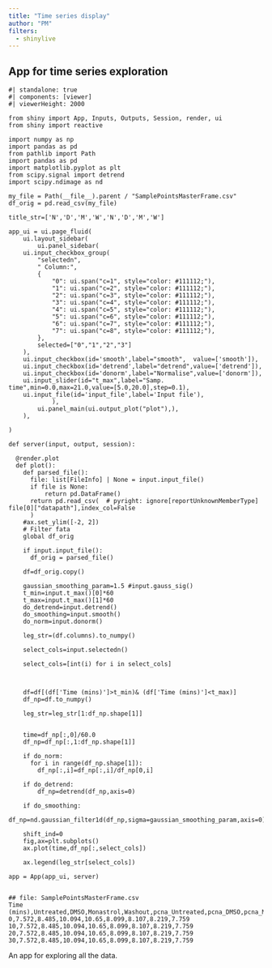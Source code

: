 ```yaml
---
title: "Time series display"
author: "PM"
filters:
  - shinylive
---
```




## App for time series exploration 

::: {#fig-dataexplore}
```shinylive-python
#| standalone: true
#| components: [viewer]
#| viewerHeight: 2000

from shiny import App, Inputs, Outputs, Session, render, ui
from shiny import reactive

import numpy as np
import pandas as pd
from pathlib import Path
import pandas as pd
import matplotlib.pyplot as plt
from scipy.signal import detrend
import scipy.ndimage as nd

my_file = Path(__file__).parent / "SamplePointsMasterFrame.csv"
df_orig = pd.read_csv(my_file)

title_str=['N','D','M','W','N','D','M','W']

app_ui = ui.page_fluid(
    ui.layout_sidebar(
        ui.panel_sidebar(
    ui.input_checkbox_group(
        "selectedn",
        " Column:",
        {
            "0": ui.span("c=1", style="color: #111112;"),
            "1": ui.span("c=2", style="color: #111112;"),
            "2": ui.span("c=3", style="color: #111112;"),
            "3": ui.span("c=4", style="color: #111112;"),
            "4": ui.span("c=5", style="color: #111112;"),
            "5": ui.span("c=6", style="color: #111112;"),
            "6": ui.span("c=7", style="color: #111112;"),
            "7": ui.span("c=8", style="color: #111112;"),
        },
        selected=["0","1","2","3"]
    ),
    ui.input_checkbox(id='smooth',label="smooth",  value=['smooth']),
    ui.input_checkbox(id='detrend',label="detrend",value=['detrend']),
    ui.input_checkbox(id='donorm',label="Normalise",value=['donorm']),
    ui.input_slider(id="t_max",label="Samp. time",min=0.0,max=21.0,value=[5.0,20.0],step=0.1),  
    ui.input_file(id='input_file',label='Input file'),
            ),
        ui.panel_main(ui.output_plot("plot"),),
    ),
    
)

def server(input, output, session):
    
  @render.plot
  def plot():
    def parsed_file():
      file: list[FileInfo] | None = input.input_file()
      if file is None:
          return pd.DataFrame()
      return pd.read_csv(  # pyright: ignore[reportUnknownMemberType]
file[0]["datapath"],index_col=False
      )
    #ax.set_ylim([-2, 2])
    # Filter fata
    global df_orig

    if input.input_file():
      df_orig = parsed_file()
    
    df=df_orig.copy()

    gaussian_smoothing_param=1.5 #input.gauss_sig()
    t_min=input.t_max()[0]*60
    t_max=input.t_max()[1]*60
    do_detrend=input.detrend()
    do_smoothing=input.smooth()
    do_norm=input.donorm()

    leg_str=(df.columns).to_numpy()

    select_cols=input.selectedn()

    select_cols=[int(i) for i in select_cols]



    df=df[(df['Time (mins)']>t_min)& (df['Time (mins)']<t_max)]
    df_np=df.to_numpy()

    leg_str=leg_str[1:df_np.shape[1]]


    time=df_np[:,0]/60.0
    df_np=df_np[:,1:df_np.shape[1]]

    if do_norm:
      for i in range(df_np.shape[1]):
        df_np[:,i]=df_np[:,i]/df_np[0,i]

    if do_detrend:
        df_np=detrend(df_np,axis=0)

    if do_smoothing:
        df_np=nd.gaussian_filter1d(df_np,sigma=gaussian_smoothing_param,axis=0)

    shift_ind=0
    fig,ax=plt.subplots()
    ax.plot(time,df_np[:,select_cols])

    ax.legend(leg_str[select_cols])

app = App(app_ui, server)


## file: SamplePointsMasterFrame.csv
Time (mins),Untreated,DMSO,Monastrol,Washout,pcna_Untreated,pcna_DMSO,pcna_Monastrol,pcna_Washout
0,7.572,8.485,10.094,10.65,8.099,8.107,8.219,7.759
10,7.572,8.485,10.094,10.65,8.099,8.107,8.219,7.759
20,7.572,8.485,10.094,10.65,8.099,8.107,8.219,7.759
30,7.572,8.485,10.094,10.65,8.099,8.107,8.219,7.759

```

An app for exploring all the data.
:::